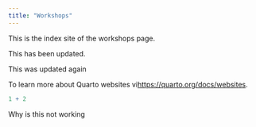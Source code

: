 ```yaml
---
title: "Workshops"
---
```


This is the index site of the workshops page.

This has been updated.

This was updated again

To learn more about Quarto websites vi<https://quarto.org/docs/websites>.

```r
1 + 2
```

Why is this not working
